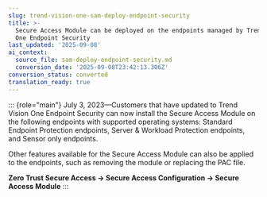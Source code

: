 ```yaml
---
slug: trend-vision-one-sam-deploy-endpoint-security
title: >-
  Secure Access Module can be deployed on the endpoints managed by Trend Vision
  One Endpoint Security
last_updated: '2025-09-08'
ai_context:
  source_file: sam-deploy-endpoint-security.md
  conversion_date: '2025-09-08T23:42:13.306Z'
conversion_status: converted
translation_ready: true
---
```


::: {role="main"}
July 3, 2023—Customers that have updated to Trend Vision One Endpoint Security can now install the Secure Access Module on the following endpoints with supported operating systems: Standard Endpoint Protection endpoints, Server & Workload Protection endpoints, and Sensor only endpoints.

Other features available for the Secure Access Module can also be applied to the endpoints, such as removing the module or replacing the PAC file.

**Zero Trust Secure Access → Secure Access Configuration → Secure Access Module**
:::
